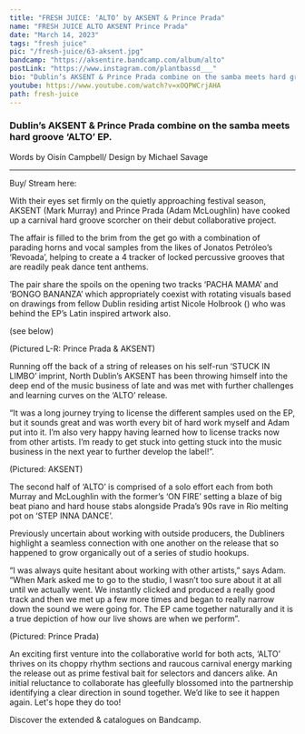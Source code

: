 ---
title: "FRESH JUICE: ‘ALTO’ by AKSENT & Prince Prada"
name: "FRESH JUICE ALTO AKSENT Prince Prada"
date: "March 14, 2023"
tags: "fresh juice"
pic: "/fresh-juice/63-aksent.jpg"
bandcamp: "https://aksentire.bandcamp.com/album/alto"
postLink: "https://www.instagram.com/plantbassd___"
bio: "Dublin’s AKSENT & Prince Prada combine on the samba meets hard groove ‘ALTO’ EP."
youtube: https://www.youtube.com/watch?v=xOQPWCrjAHA
path: fresh-juice
---

### Dublin’s AKSENT & Prince Prada combine on the samba meets hard groove ‘ALTO’ EP.

<p className="smallText">Words by Oisín Campbell/ Design by Michael Savage</p>

<hr />

<BandCamp src="album=1128320378" />

Buy/ Stream here: <HoverLink url="aksentire.bandcamp.com/album/alto" external />

With their eyes set firmly on the quietly approaching festival season, AKSENT (Mark Murray) and Prince Prada (Adam McLoughlin) have cooked up a carnival hard groove scorcher on their debut collaborative project.

The affair is filled to the brim from the get go with a combination of parading horns and vocal samples from the likes of Jonatos Petróleo’s ‘Revoada’, helping to create a 4 tracker of locked percussive grooves that are readily peak dance tent anthems.

The pair share the spoils on the opening two tracks ‘PACHA MAMA’ and ‘BONGO BANANZA’ which appropriately coexist with rotating visuals based on drawings from fellow Dublin residing artist Nicole Holbrook (<HoverLink url="www.instagram.com/soundless.art/" name="NICOLE HOLBROOK // Soundless Art - Instagram" external />) who was behind the EP’s Latin inspired artwork also.

(see <HoverLink url="www.youtube.com/watch?v=xOQPWCrjAHA" name="BONGO BANANZA | AKSENT x Prince Prada (Official Visualiser)" external /> below)

<Picture src="/fresh-juice/63-duo.png" alt="Prince Prada & AKSENT cover pic" size={1200} />
<p className="smallText">(Pictured L-R: Prince Prada & AKSENT)</p>

Running off the back of a string of releases on his self-run ‘STUCK IN LIMBO’ imprint, North Dublin’s AKSENT has been throwing himself into the deep end of the music business of late and was met with further challenges and learning curves on the ‘ALTO’ release.

“It was a long journey trying to license the different samples used on the EP, but it sounds great and was worth every bit of hard work myself and Adam put into it. I’m also very happy having learned how to license tracks now from other artists. I’m ready to get stuck into getting stuck into the music business in the next year to further develop the label!”.

<Picture src="/fresh-juice/63-aksent-standing.png" alt="AKSENT cover pic" size={1200} />
<p className="smallText">(Pictured: AKSENT)</p>

The second half of ‘ALTO’ is comprised of a solo effort each from both Murray and McLoughlin with the former’s ‘ON FIRE’ setting a blaze of big beat piano and hard house stabs alongside Prada’s 90s rave in Rio melting pot on ‘STEP INNA DANCE’.

Previously uncertain about working with outside producers, the Dubliners highlight a seamless connection with one another on the release that so happened to grow organically out of a series of studio hookups.

“I was always quite hesitant about working with other artists,” says Adam.
“When Mark asked me to go to the studio, I wasn’t too sure about it at all until we actually went. We instantly clicked and produced a really good track and then we met up a few more times and began to really narrow down the sound we were going for. The EP came together naturally and it is a true depiction of how our live shows are when we perform”.

<Picture src="/fresh-juice/63-prince-prada.png" alt="Prince Prada cover pic" size={1200} />
<p className="smallText">(Pictured: Prince Prada)</p>

An exciting first venture into the collaborative world for both acts, ‘ALTO’ thrives on its choppy rhythm sections and raucous carnival energy marking the release out as prime festival bait for selectors and dancers alike. An initial reluctance to collaborate has gleefully blossomed into the partnership identifying a clear direction in sound together. We’d like to see it happen again. Let's hope they do too!

Discover the extended <HoverLink url="aksentire.bandcamp.com/" name="AKSENT" external /> & <HoverLink url="princeprada777.bandcamp.com/" name="Prince Prada" external /> catalogues on Bandcamp.
